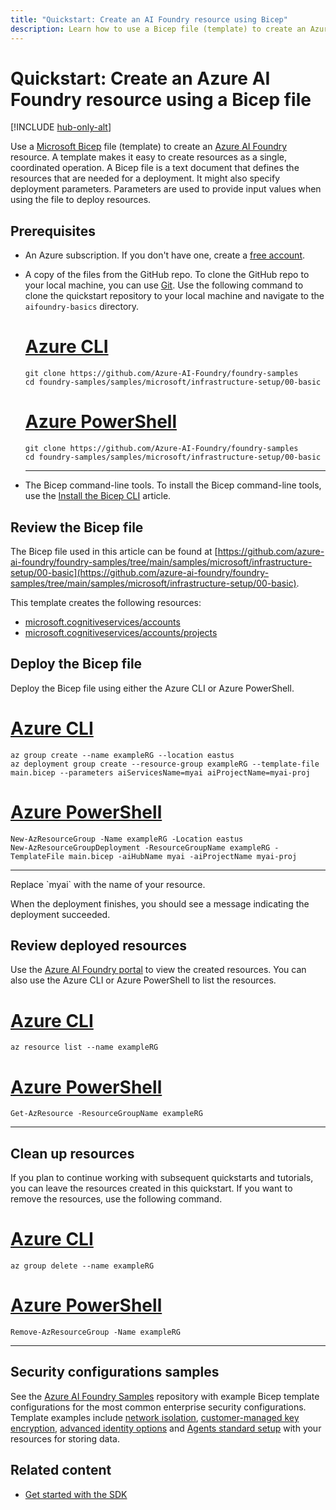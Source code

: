 ```yaml
---
title: "Quickstart: Create an AI Foundry resource using Bicep"
description: Learn how to use a Bicep file (template) to create an Azure AI Foundry resource in your Azure subscription.
---
```


# Quickstart: Create an Azure AI Foundry resource using a Bicep file

[!INCLUDE [hub-only-alt](../includes/uses-hub-only-alt)]

Use a [Microsoft Bicep](/azure/azure-resource-manager/bicep/overview) file (template) to create an [Azure AI Foundry](https://ai.azure.com/?cid=learnDocs) resource. A template makes it easy to create resources as a single, coordinated operation. A Bicep file is a text document that defines the resources that are needed for a deployment. It might also specify deployment parameters. Parameters are used to provide input values when using the file to deploy resources.

## Prerequisites

- An Azure subscription. If you don't have one, create a [free account](https://azure.microsoft.com/free/).

- A copy of the files from the GitHub repo. To clone the GitHub repo to your local machine, you can use [Git](https://git-scm.com/). Use the following command to clone the quickstart repository to your local machine and navigate to the `aifoundry-basics` directory.

    # [Azure CLI](#tab/cli)

    ```azurecli
    git clone https://github.com/Azure-AI-Foundry/foundry-samples
    cd foundry-samples/samples/microsoft/infrastructure-setup/00-basic
    ```

    # [Azure PowerShell](#tab/powershell)

    ```azurepowershell
    git clone https://github.com/Azure-AI-Foundry/foundry-samples
    cd foundry-samples/samples/microsoft/infrastructure-setup/00-basic
    ```

    ---

- The Bicep command-line tools. To install the Bicep command-line tools, use the [Install the Bicep CLI](/azure/azure-resource-manager/bicep/install) article.

## Review the Bicep file

The Bicep file used in this article can be found at [https://github.com/azure-ai-foundry/foundry-samples/tree/main/samples/microsoft/infrastructure-setup/00-basic](https://github.com/azure-ai-foundry/foundry-samples/tree/main/samples/microsoft/infrastructure-setup/00-basic).

This template creates the following resources:

- [microsoft.cognitiveservices/accounts](/azure/templates/microsoft.cognitiveservices/accounts?pivots=deployment-language-bicep)
- [microsoft.cognitiveservices/accounts/projects](/azure/templates/microsoft.cognitiveservices/accounts/projects?pivots=deployment-language-bicep)


## Deploy the Bicep file

Deploy the Bicep file using either the Azure CLI or Azure PowerShell.

# [Azure CLI](#tab/cli)

```azurecli
az group create --name exampleRG --location eastus
az deployment group create --resource-group exampleRG --template-file main.bicep --parameters aiServicesName=myai aiProjectName=myai-proj 
```

# [Azure PowerShell](#tab/powershell)

```azurepowershell
New-AzResourceGroup -Name exampleRG -Location eastus
New-AzResourceGroupDeployment -ResourceGroupName exampleRG -TemplateFile main.bicep -aiHubName myai -aiProjectName myai-proj
```

---

<Note>
Replace `myai` with the name of your resource.
</Note>

When the deployment finishes, you should see a message indicating the deployment succeeded.

## Review deployed resources

Use the [Azure AI Foundry portal](https://ai.azure.com/?cid=learnDocs) to view the created resources. You can also use the Azure CLI or Azure PowerShell to list the resources.

# [Azure CLI](#tab/cli)

```azurecli
az resource list --name exampleRG
```

# [Azure PowerShell](#tab/powershell)

```azurepowershell
Get-AzResource -ResourceGroupName exampleRG
```

---

## Clean up resources

If you plan to continue working with subsequent quickstarts and tutorials, you can leave the resources created in this quickstart. If you want to remove the resources, use the following command.

# [Azure CLI](#tab/cli)

```azurecli
az group delete --name exampleRG
```

# [Azure PowerShell](#tab/powershell)

```azurepowershell
Remove-AzResourceGroup -Name exampleRG
```

---

## Security configurations samples

See the [Azure AI Foundry Samples](https://github.com/azure-ai-foundry/foundry-samples/tree/main/samples/microsoft/infrastructure-setup) repository with example Bicep template configurations for the most common enterprise security configurations. Template examples include [network isolation](configure-private-link), [customer-managed key encryption](../concepts/encryption-keys-portal), [advanced identity options](../concepts/rbac-azure-ai-foundry) and [Agents standard setup](../../ai-services/agents/how-to/use-your-own-resources) with your resources for storing data.

## Related content

- [Get started with the SDK](../quickstarts//get-started-code.md?pivots=fdp-project)
